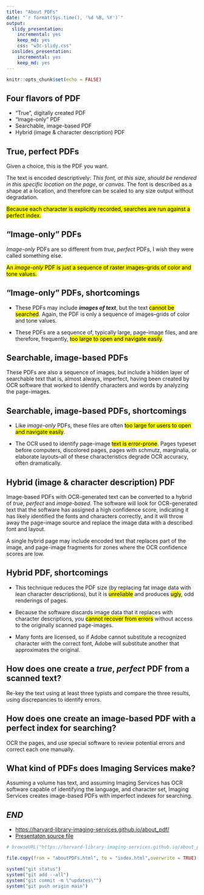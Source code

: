 ---
title: "About PDFs"
date: "`r format(Sys.time(), '%d %B, %Y')`"
output:
  slidy_presentation: 
    incremental: yes
    keep_md: yes
    css: "w3c-slidy.css"
  ioslides_presentation: 
    incremental: yes
    keep_md: yes
---

```{r setup, include=FALSE}
knitr::opts_chunk$set(echo = FALSE)
```

## Four flavors of PDF

* "True", digitally created PDF
* "Image-only" PDF
* Searchable, image-based PDF
* Hybrid (image & character description) PDF

## True, perfect PDFs

Given a choice, this is the PDF you want.


The text is encoded descriptively: *This font, at this size, should be rendered in this specific location on the page*, or *canvas*. The font is described as a shape at a location, and therefore can be scaled to any size output without degradation.

<script src="https://gist.github.com/euhmeuh/61fd1beebf6d4fd5692431ed8ee1b892.js"></script>

<mark>Because each character is explicitly recorded, searches are run against a perfect index.</mark>


## "Image-only" PDFs

*Image-only* PDFs are so different from *true*, *perfect* PDFs, I wish they were called something else.

<mark>An *image-only* PDF is just a sequence of raster images--grids of color and tone values.</mark>

## "Image-only" PDFs, shortcomings

* These PDFs may include ***images of text***, but the text <mark>cannot be searched</mark>. Again, the PDF is only a sequence of images--grids of color and tone values.

* These PDFs are a sequence of, typically large, page-image files, and are therefore, frequently, <mark>too large to open and navigate easily</mark>. 

## Searchable, image-based PDFs

These PDFs are also a sequence of images, but include a hidden layer of searchable text that is, almost always, imperfect, having been created by OCR software that worked to identify characters and words by analyzing the page-images.

## Searchable, image-based PDFs, shortcomings

* Like *image-only* PDFs, these files are often <mark>too large for users to open and navigate easily</mark>.

* The OCR used to identify page-image <mark>text is error-prone</mark>. Pages typeset before computers, discolored pages, pages with schmutz, marginalia, or elaborate layouts--all of these characteristics degrade OCR accuracy, often dramatically.


## Hybrid (image & character description) PDF

Image-based PDFs with OCR-generated text can be converted to a hybrid of *true*, *perfect* and *image-based*. The software will look for OCR-generated text that the software has assigned a high confidence score, indicating it has likely identified the fonts and characters correctly, and it will throw away the page-image source and replace the image data with a described font and layout.

A single hybrid page may include encoded text that replaces part of the image, and page-image fragments for zones where the OCR confidence scores are low.

## Hybrid PDF, shortcomings

* This technique reduces the PDF size (by replacing fat image data with lean character descriptions), but it is <mark>unreliable</mark> and produces <mark>ugly</mark>, odd renderings of pages.

* Because the software discards image data that it replaces with character descriptions, you <mark>cannot recover from errors</mark> without access to the originally scanned page-images.

* Many fonts are licensed, so if Adobe cannot substitute a recognized character with the correct font, Adobe will substitute another that approximates the original.

## How does one create a *true*, *perfect* PDF from a scanned text?

Re-key the text using at least three typists and compare the three results, using discrepancies to identify errors.

## How does one create an image-based PDF with a perfect index for searching?

OCR the pages, and use special software to review potential errors and correct each one manually.

## What kind of PDFs does Imaging Services make?

Assuming a volume has text, and assuming Imaging Services has OCR software capable of identifying the language, and character set, Imaging Services creates image-based PDFs with imperfect indexes for searching.

## *END*

- [https://harvard-library-imaging-services.github.io/about_pdf/](https://harvard-library-imaging-services.github.io/about_pdf/)
- [Presentaton source file](aboutPDFs.Rmd)


```{r RUN_MANUALLY, include=FALSE, eval=FALSE}

# browseURL("https://harvard-library-imaging-services.github.io/about_pdf/")

file.copy(from = "aboutPDFs.html", to = "index.html",overwrite = TRUE)

system("git status")
system("git add --all")
system("git commit -m \"updates\"")
system("git push origin main")

```
